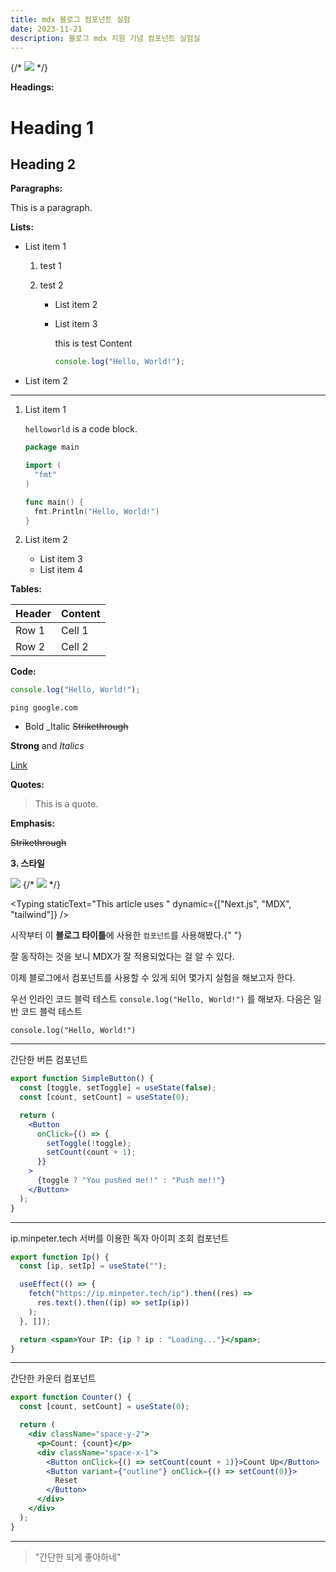 ```yaml
---
title: mdx 블로그 컴포넌트 실험
date: 2023-11-21
description: 블로그 mdx 지원 기념 컴포넌트 실험실
---
```


{/* ![](./images/mdx-logo.png) */}


**Headings:**

# Heading 1

## Heading 2

**Paragraphs:**

This is a paragraph.

**Lists:**

- List item 1

  1. test 1
  2. test 2

     - List item 2
     - List item 3

       this is test Content

       ```js
       console.log("Hello, World!");
       ```

- List item 2

---

1. List item 1

   `helloworld` is a code block.

   ```go
   package main

   import (
     "fmt"
   )

   func main() {
     fmt.Println("Hello, World!")
   }
   ```

2. List item 2
   - List item 3
   - List item 4

**Tables:**

| Header | Content |
| ------ | ------- |
| Row 1  | Cell 1  |
| Row 2  | Cell 2  |

**Code:**

```javascript
console.log("Hello, World!");
```

`ping google.com`

- Bold
  \_Italic
  ~~Strikethrough~~

**Strong** and _Italics_

[Link](/url)

**Quotes:**

> This is a quote.

**Emphasis:**

~~Strikethrough~~

**3. 스타일**

![](/images/68d0b1b0-36cd-4f22-a6ea-e769c3eb8e7c-image.png)
{/* ![](images/Untitled-1.png) */}

<Typing
  staticText="This article uses "
  dynamic={["Next.js", "MDX", "tailwind"]}
/>

시작부터 이 **블로그 타이틀**에 사용한 `컴포넌트`를 사용해봤다.{" "}

잘 동작하는 것을 보니 MDX가 잘 적용되었다는 걸 알 수 있다.


이제 블로그에서 컴포넌트를 사용할 수 있게 되어 몇가지 실험을 해보고자 한다.

우선 인라인 코드 블럭 테스트 `console.log("Hello, World!")` 를 해보자.
다음은 일반 코드 블럭 테스트

```
console.log("Hello, World!")
```

---

간단한 버튼 컴포넌트

```jsx
export function SimpleButton() {
  const [toggle, setToggle] = useState(false);
  const [count, setCount] = useState(0);

  return (
    <Button
      onClick={() => {
        setToggle(!toggle);
        setCount(count + 1);
      }}
    >
      {toggle ? "You pushed me!!" : "Push me!!"}
    </Button>
  );
}
```

<SimpleButton />

---

ip.minpeter.tech 서버를 이용한 독자 아이피 조회 컴포넌트

```jsx
export function Ip() {
  const [ip, setIp] = useState("");

  useEffect(() => {
    fetch("https://ip.minpeter.tech/ip").then((res) =>
      res.text().then((ip) => setIp(ip))
    );
  }, []);

  return <span>Your IP: {ip ? ip : "Loading..."}</span>;
}
```

<Ip />

---

간단한 카운터 컴포넌트

```jsx
export function Counter() {
  const [count, setCount] = useState(0);

  return (
    <div className="space-y-2">
      <p>Count: {count}</p>
      <div className="space-x-1">
        <Button onClick={() => setCount(count + 1)}>Count Up</Button>
        <Button variant={"outline"} onClick={() => setCount(0)}>
          Reset
        </Button>
      </div>
    </div>
  );
}
```

<Counter />

---

> "간단한 되게 좋아하네"
